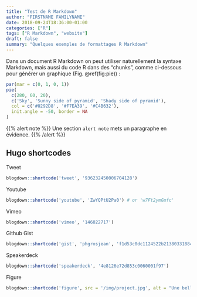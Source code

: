 ```yaml
---
title: "Test de R Markdown"
author: "FIRSTNAME FAMILYNAME"
date: 2018-09-24T18:36:00-01:00
categories: ["R"]
tags: ["R Markdown", "website"]
draft: false
summary: "Quelques exemples de formattages R Markdown"
---
```


Dans un document R Markdown on peut utiliser naturellement la syntaxe Markdown, mais aussi du code R dans des "chunks", comme ci-dessous pour générer un graphique (Fig. \@ref(fig:pie)) :

```r
par(mar = c(0, 1, 0, 1))
pie(
  c(280, 60, 20),
  c('Sky', 'Sunny side of pyramid', 'Shady side of pyramid'),
  col = c('#0292D8', '#F7EA39', '#C4B632'),
  init.angle = -50, border = NA
)
```

{{% alert note %}}
Une section `alert note` mets un paragraphe en évidence.
{{% /alert %}}


## Hugo shortcodes

Tweet

```r
blogdown::shortcode('tweet', '936232450006704128')
```

Youtube

```r
blogdown::shortcode('youtube', 'ZwYQPtU2Pa0') # or 'w7Ft2ymGmfc'
```

Vimeo

```r
blogdown::shortcode('vimeo', '146022717')
```

Github Gist

```r
blogdown::shortcode('gist', 'phgrosjean', 'f1d53c0dc1124522b2138033188497d0')
```

Speakerdeck

```r
blogdown::shortcode('speakerdeck', '4e8126e72d853c0060001f97')
```

Figure

```r
blogdown::shortcode('figure', src = '/img/project.jpg', alt = "Une belle grenouille")
```

